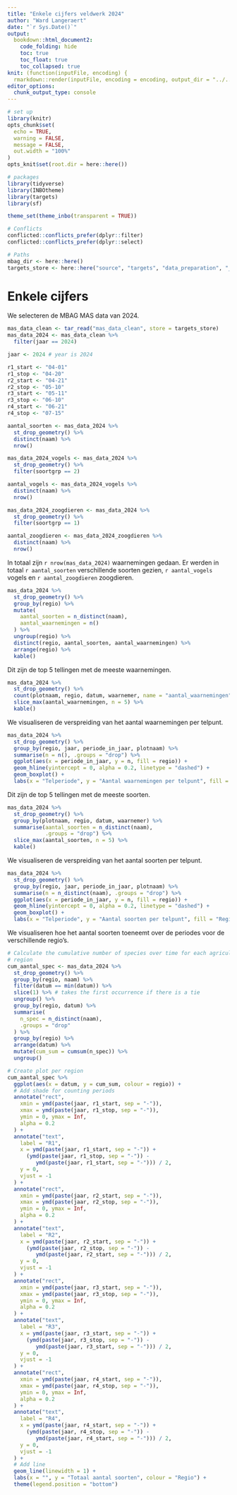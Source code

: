 ```yaml
---
title: "Enkele cijfers veldwerk 2024"
author: "Ward Langeraert"
date: "`r Sys.Date()`"
output:
  bookdown::html_document2:
    code_folding: hide
    toc: true
    toc_float: true
    toc_collapsed: true
knit: (function(inputFile, encoding) {
  rmarkdown::render(inputFile, encoding = encoding, output_dir = "../../output/rapporten/markdown/2024") })
editor_options: 
  chunk_output_type: console
---
```


```r
# set up
library(knitr)
opts_chunk$set(
  echo = TRUE,
  warning = FALSE,
  message = FALSE,
  out.width = "100%"
)
opts_knit$set(root.dir = here::here())
```

```r
# packages
library(tidyverse)
library(INBOtheme)
library(targets)
library(sf)

theme_set(theme_inbo(transparent = TRUE))

# Conflicts
conflicted::conflicts_prefer(dplyr::filter)
conflicted::conflicts_prefer(dplyr::select)

# Paths
mbag_dir <- here::here()
targets_store <- here::here("source", "targets", "data_preparation", "_targets")
```

# Enkele cijfers

We selecteren de MBAG MAS data van 2024.

```r
mas_data_clean <- tar_read("mas_data_clean", store = targets_store)
mas_data_2024 <- mas_data_clean %>%
  filter(jaar == 2024)

jaar <- 2024 # year is 2024

r1_start <- "04-01"
r1_stop <- "04-20"
r2_start <- "04-21"
r2_stop <- "05-10"
r3_start <- "05-11"
r3_stop <- "06-10"
r4_start <- "06-21"
r4_stop <- "07-15"
```

```r
aantal_soorten <- mas_data_2024 %>%
  st_drop_geometry() %>%
  distinct(naam) %>%
  nrow()

mas_data_2024_vogels <- mas_data_2024 %>%
  st_drop_geometry() %>%
  filter(soortgrp == 2)

aantal_vogels <- mas_data_2024_vogels %>%
  distinct(naam) %>%
  nrow()

mas_data_2024_zoogdieren <- mas_data_2024 %>%
  st_drop_geometry() %>%
  filter(soortgrp == 1)

aantal_zoogdieren <- mas_data_2024_zoogdieren %>%
  distinct(naam) %>%
  nrow()
```

In totaal zijn `r nrow(mas_data_2024)` waarnemingen gedaan. Er werden in totaal `r aantal_soorten` verschillende soorten gezien, `r aantal_vogels` vogels en `r aantal_zoogdieren` zoogdieren.

```r
mas_data_2024 %>%
  st_drop_geometry() %>%
  group_by(regio) %>%
  mutate(
    aantal_soorten = n_distinct(naam),
    aantal_waarnemingen = n()
  ) %>%
  ungroup(regio) %>%
  distinct(regio, aantal_soorten, aantal_waarnemingen) %>%
  arrange(regio) %>%
  kable()
```

Dit zijn de top 5 tellingen met de meeste waarnemingen.

```r
mas_data_2024 %>%
  st_drop_geometry() %>%
  count(plotnaam, regio, datum, waarnemer, name = "aantal_waarnemingen") %>%
  slice_max(aantal_waarnemingen, n = 5) %>%
  kable()
```

We visualiseren de verspreiding van het aantal waarnemingen per telpunt.

```r
mas_data_2024 %>%
  st_drop_geometry() %>%
  group_by(regio, jaar, periode_in_jaar, plotnaam) %>%
  summarise(n = n(), .groups = "drop") %>%
  ggplot(aes(x = periode_in_jaar, y = n, fill = regio)) +
  geom_hline(yintercept = 0, alpha = 0.2, linetype = "dashed") +
  geom_boxplot() +
  labs(x = "Telperiode", y = "Aantal waarnemingen per telpunt", fill = "Regio")
```

Dit zijn de top 5 tellingen met de meeste soorten.

```r
mas_data_2024 %>%
  st_drop_geometry() %>%
  group_by(plotnaam, regio, datum, waarnemer) %>%
  summarise(aantal_soorten = n_distinct(naam),
            .groups = "drop") %>%
  slice_max(aantal_soorten, n = 5) %>%
  kable()
```

We visualiseren de verspreiding van het aantal soorten per telpunt.

```r
mas_data_2024 %>%
  st_drop_geometry() %>%
  group_by(regio, jaar, periode_in_jaar, plotnaam) %>%
  summarise(n = n_distinct(naam), .groups = "drop") %>%
  ggplot(aes(x = periode_in_jaar, y = n, fill = regio)) +
  geom_hline(yintercept = 0, alpha = 0.2, linetype = "dashed") +
  geom_boxplot() +
  labs(x = "Telperiode", y = "Aantal soorten per telpunt", fill = "Regio")
```

We visualiseren hoe het aantal soorten toeneemt over de periodes voor de verschillende regio's.

```r
# Calculate the cumulative number of species over time for each agricultural
# region
cum_aantal_spec <- mas_data_2024 %>%
  st_drop_geometry() %>%
  group_by(regio, naam) %>%
  filter(datum == min(datum)) %>%
  slice(1) %>% # takes the first occurrence if there is a tie
  ungroup() %>%
  group_by(regio, datum) %>%
  summarise(
    n_spec = n_distinct(naam),
    .groups = "drop"
  ) %>%
  group_by(regio) %>%
  arrange(datum) %>%
  mutate(cum_sum = cumsum(n_spec)) %>%
  ungroup()

# Create plot per region
cum_aantal_spec %>%
  ggplot(aes(x = datum, y = cum_sum, colour = regio)) +
  # Add shade for counting periods
  annotate("rect",
    xmin = ymd(paste(jaar, r1_start, sep = "-")),
    xmax = ymd(paste(jaar, r1_stop, sep = "-")),
    ymin = 0, ymax = Inf,
    alpha = 0.2
  ) +
  annotate("text",
    label = "R1",
    x = ymd(paste(jaar, r1_start, sep = "-")) +
      (ymd(paste(jaar, r1_stop, sep = "-")) -
         ymd(paste(jaar, r1_start, sep = "-"))) / 2,
    y = 0,
    vjust = -1
  ) +
  annotate("rect",
    xmin = ymd(paste(jaar, r2_start, sep = "-")),
    xmax = ymd(paste(jaar, r2_stop, sep = "-")),
    ymin = 0, ymax = Inf,
    alpha = 0.2
  ) +
  annotate("text",
    label = "R2",
    x = ymd(paste(jaar, r2_start, sep = "-")) +
      (ymd(paste(jaar, r2_stop, sep = "-")) -
         ymd(paste(jaar, r2_start, sep = "-"))) / 2,
    y = 0,
    vjust = -1
  ) +
  annotate("rect",
    xmin = ymd(paste(jaar, r3_start, sep = "-")),
    xmax = ymd(paste(jaar, r3_stop, sep = "-")),
    ymin = 0, ymax = Inf,
    alpha = 0.2
  ) +
  annotate("text",
    label = "R3",
    x = ymd(paste(jaar, r3_start, sep = "-")) +
      (ymd(paste(jaar, r3_stop, sep = "-")) -
         ymd(paste(jaar, r3_start, sep = "-"))) / 2,
    y = 0,
    vjust = -1
  ) +
  annotate("rect",
    xmin = ymd(paste(jaar, r4_start, sep = "-")),
    xmax = ymd(paste(jaar, r4_stop, sep = "-")),
    ymin = 0, ymax = Inf,
    alpha = 0.2
  ) +
  annotate("text",
    label = "R4",
    x = ymd(paste(jaar, r4_start, sep = "-")) +
      (ymd(paste(jaar, r4_stop, sep = "-")) -
         ymd(paste(jaar, r4_start, sep = "-"))) / 2,
    y = 0,
    vjust = -1
  ) +
  # Add line
  geom_line(linewidth = 1) +
  labs(x = "", y = "Totaal aantal soorten", colour = "Regio") +
  theme(legend.position = "bottom")
```

